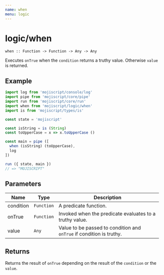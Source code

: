 ```yaml
---
name: when
menu: logic
---
```


# logic/when

`when :: Function -> Function -> Any -> Any`

Executes `onTrue` when the `condition` returns a truthy value. Otherwise `value` is returned.

## Example

```javascript
import log from 'mojiscript/console/log'
import pipe from 'mojiscript/core/pipe'
import run from 'mojiscript/core/run'
import when from 'mojiscript/logic/when'
import is from 'mojiscript/types/is'

const state = 'mojiscript'

const isString = is (String)
const toUpperCase = x => x.toUpperCase ()

const main = pipe ([
  when (isString) (toUpperCase),
  log
])

run ({ state, main })
// => "MOJISCRIPT"
```

## Parameters

| Name | Type | Description |
| ---- | ---- | ----------- |
| condition | `Function`  | A predicate function. |
| onTrue | `Function`  | Invoked when the predicate evaluates to a truthy value. |
| value | `Any`  | Value to be passed to condition and `onTrue` if condition is truthy. |

## Returns

Returns the result of `onTrue` depending on the result of the `condition` or the `value`.
